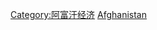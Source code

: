 {{Commons category|Energy in Afghanistan}}

[[Category:阿富汗经济|Category:阿富汗经济]]
[[Category:亞洲各國能源|Afghanistan]]